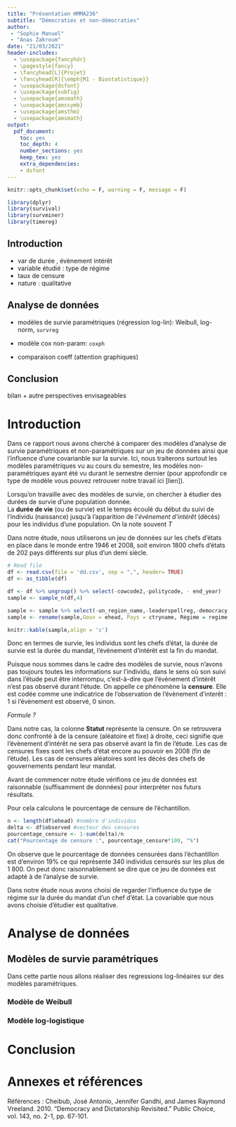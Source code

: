 ```yaml
---
title: "Présentation HMMA236"
subtitle: "Démocraties et non-démocraties"
author: 
 - "Sophie Manuel"
 - "Anas Zakroum"
date: "21/03/2021"
header-includes:
  - \usepackage{fancyhdr}
  - \pagestyle{fancy}
  - \fancyhead[L]{Projet}
  - \fancyhead[R]{\emph{M1 - Biostatistique}}
  - \usepackage{dsfont}
  - \usepackage{subfig}
  - \usepackage{amsmath}
  - \usepackage{amssymb}
  - \usepackage{amsthm}
  - \usepackage{amsmath}
output:
  pdf_document:
    toc: yes
    toc_depth: 4
    number_sections: yes
    keep_tex: yes
    extra_dependencies:
    - dsfont 
---
```


```r
knitr::opts_chunk$set(echo = F, warning = F, message = F)
```

```r
library(dplyr)
library(survival)
library(survminer)
library(timereg)
```

## Introduction

- var de durée , évènement intérêt
- variable étudié : type de régime
- taux de censure
- nature : qualitative

## Analyse de données

- modèles de survie paramétriques (régression log-lin): Weibull, log-norm, `survreg`

- modèle cox non-param: `coxph`

- comparaison coeff (attention graphiques)

## Conclusion
bilan + autre perspectives envisageables



\newpage
# Introduction

  Dans ce rapport nous avons cherché à comparer des modèles d'analyse de survie paramétriques et non-paramétriques sur un jeu de données ainsi que l'influence d'une covarianble sur la survie. Ici, nous traiterons surtout les modèles paramétriques vu au cours du semestre, les modèles non-paramétriques ayant été vu durant le semestre dernier (pour approfondir ce type de modèle vous pouvez retrouver notre travail ici [lien]).
 
 
  
  Lorsqu'on travaille avec des modèles de survie, on chercher à étudier des durées de survie d'une population donnée.  
La **durée de vie** (ou de survie) est le temps écoulé du début du suivi de l'individu (naissance) jusqu'à l'apparition de l'*évènement d'intérêt* (décès) pour les individus d'une population. On la note souvent $T$
  
  
  Dans notre étude, nous utiliserons un jeu de données sur les chefs d'états en place dans le monde entre 1946 et 2008, soit environ 1800 chefs d'états de 202 pays différents sur plus d'un demi siècle. 
  
  
```r
# Read file
df <- read.csv(file = 'dd.csv', sep = ",", header= TRUE)
df <- as_tibble(df)

df <- df %>% ungroup() %>% select(-cowcode2,-politycode, - end_year)
sample <- sample_n(df,4)

sample <- sample %>% select(-un_region_name,-leaderspellreg,-democracy, -un_continent_name)
sample <- rename(sample,Gouv = ehead, Pays = ctryname, Régime = regime, "Date d'entrée" = start_year, Durée = duration, Statut = observed)

knitr::kable(sample,align = 'c')
```
  
  Donc en termes de survie, les individus sont les chefs d'état, la durée de survie est la durée du mandat, l'évènement d'intérêt est la fin du mandat.
  
  
  Puisque nous sommes dans le cadre des modèles de survie, nous n'avons pas toujours toutes les informations sur l'individu, dans le sens où son suivi dans l'étude peut être interrompu, c'est-à-dire que l'évènement d'intérêt n'est pas observé durant l'étude. On appelle ce phénomène la **censure**. Elle est codée comme une indicatrice de l'observation de l'évènement d'interêt : 1 si l'évènement est observé, 0 sinon.

*Formule ?* 
 
  Dans notre cas, la colonne **Statut** représente la censure. On se retrouvera donc confronté à de la censure (aléatoire et fixe) à droite, ceci signifie que l'évènement d'intérêt ne sera pas observé avant la fin de l'étude. 
Les cas de censures fixes sont les chefs d'état encore au pouvoir en 2008 (fin de l'étude).
Les cas de censures aléatoires sont les décès des chefs de gouvernements pendant leur mandat.
  
  
  Avant de commencer notre étude vérifions ce jeu de données est raisonnable (suffisamment de données) pour interpréter nos futurs résultats.
  
Pour cela calculons le pourcentage de censure de l'échantillon.
```r
n <- length(df$ehead) #nombre d'individus
delta <- df$observed #vecteur des censures
pourcentage_censure <- 1-sum(delta)/n
cat("Pourcentage de censure :", pourcentage_censure*100, "%")
```
On observe que le pourcentage de données censurées dans l'échantillon est d'environ $19 \%$ ce qui représente 340 individus censurés sur les plus de 1 800. On peut donc raisonnablement se dire que ce jeu de données est adapté à de l'analyse de survie.

 
 Dans notre étude nous avons choisi de regarder l'influence du type de régime sur la durée du mandat d'un chef d'état. La covariable que nous avons choisie d'étudier est qualitative.
 
\newpage
# Analyse de données

## Modèles de survie paramétriques

Dans cette partie nous allons réaliser des regressions log-linéaires sur des modèles paramétriques.

### Modèle de Weibull

### Modèle log-logistique


\newpage
# Conclusion


\newpage 
# Annexes et références
  
  Références :
Cheibub, José Antonio, Jennifer Gandhi, and James Raymond Vreeland. 2010. “Democracy and Dictatorship Revisited.” Public Choice, vol. 143, no. 2-1, pp. 67-101.